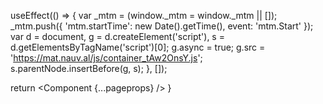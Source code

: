 
  useEffect(() => {
    var _mtm = (window._mtm = window._mtm || []);
      _mtm.push({ 'mtm.startTime': new Date().getTime(), event: 'mtm.Start' });
      var d = document,
        g = d.createElement('script'),
        s = d.getElementsByTagName('script')[0];
      g.async = true;
      g.src = 'https://mat.nauv.al/js/container_tAw2OnsY.js';
      s.parentNode.insertBefore(g, s);
  }, []);

  return <Component {...pageprops} />
}
